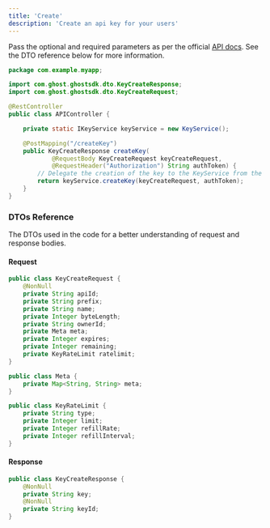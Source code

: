 ```yaml
---
title: 'Create'
description: 'Create an api key for your users'
---
```


Pass the optional and required parameters as per the official [API docs](https://ghost.com/docs/api-reference/apis/list-keys). See the DTO reference below for more information.

```java
package com.example.myapp;

import com.ghost.ghostsdk.dto.KeyCreateResponse;
import com.ghost.ghostsdk.dto.KeyCreateRequest;

@RestController
public class APIController {

    private static IKeyService keyService = new KeyService();

    @PostMapping("/createKey")
    public KeyCreateResponse createKey(
            @RequestBody KeyCreateRequest keyCreateRequest,
            @RequestHeader("Authorization") String authToken) {
        // Delegate the creation of the key to the KeyService from the SDK
        return keyService.createKey(keyCreateRequest, authToken);
    }
}

```

### DTOs Reference

The DTOs used in the code for a better understanding of request and response bodies.

#### Request

```java
public class KeyCreateRequest {
    @NonNull
    private String apiId;
    private String prefix;
    private String name;
    private Integer byteLength;
    private String ownerId;
    private Meta meta;
    private Integer expires;
    private Integer remaining;
    private KeyRateLimit ratelimit;
}
```

```java
public class Meta {
    private Map<String, String> meta;
}
```

```java
public class KeyRateLimit {
    private String type;
    private Integer limit;
    private Integer refillRate;
    private Integer refillInterval;
}
```

#### Response

```java
public class KeyCreateResponse {
    @NonNull
    private String key;
    @NonNull
    private String keyId;
}
```
